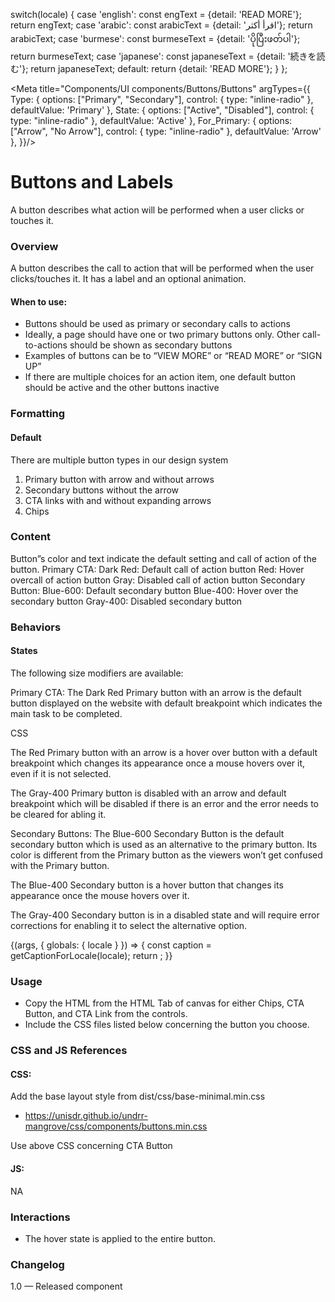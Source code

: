 
  switch(locale) {
    case 'english': const engText = {detail: 'READ MORE'}; return engText;
    case 'arabic': const arabicText = {detail: 'اقرأ أكثر'}; return arabicText;
    case 'burmese': const burmeseText = {detail: 'ပိုပြီးဖတ်ပါ'}; return burmeseText;
    case 'japanese': const japaneseText = {detail: '続きを読む'}; return japaneseText;
    default:
      return {detail: 'READ MORE'};
  }
};

<Meta title="Components/UI components/Buttons/Buttons"
  argTypes={{
    Type: {
      options: ["Primary", "Secondary"],
      control: { type: "inline-radio" },
      defaultValue: 'Primary'
      },
      State: {
      options: ["Active", "Disabled"],
      control: { type: "inline-radio" },
      defaultValue: 'Active'
      },
      For_Primary: {
      options: ["Arrow", "No Arrow"],
      control: { type: "inline-radio" },
      defaultValue: 'Arrow'
      },
  }}/>


# Buttons and Labels

A button describes what action will be performed when a user clicks or touches it.

### Overview
A button describes the call to action that will be performed when the user clicks/touches it. It has a label and an optional animation.

#### When to use:

- Buttons should be used as primary or secondary calls to actions
- Ideally, a page should have one or two primary buttons only. Other call-to-actions should be shown as secondary buttons
- Examples of buttons can be to “VIEW MORE” or “READ MORE” or “SIGN UP”
- If there are multiple choices for an action item, one default button should be active and the other buttons inactive

### Formatting

#### Default
There are multiple button types in our design system
1. Primary button with arrow and without arrows
2. Secondary buttons without the arrow
3. CTA links with and without expanding arrows
4. Chips

### Content
Button”s color and text indicate the default setting and call of action of the button.
Primary CTA: Dark Red: Default call of action button
                      Red: Hover overcall of action button
                      Gray: Disabled call of action button
Secondary Button: Blue-600: Default secondary button
                      Blue-400: Hover over the secondary button
                      Gray-400: Disabled secondary button

### Behaviors

#### States
The following size modifiers are available:

Primary CTA:
The Dark Red Primary button with an arrow is the default button displayed on the website with default breakpoint which indicates the main task to be completed.


CSS


The Red Primary button with an arrow is a hover over button with a default breakpoint which changes its appearance once a mouse hovers over it, even if it is not selected.



The Gray-400 Primary button is disabled with an arrow and default breakpoint which will be disabled if there is an error and the error needs to be cleared for abling it.


Secondary Buttons:
The Blue-600 Secondary Button is the default secondary button which is used as an alternative to the primary button. Its color is different from the Primary button as the viewers won’t get confused with the Primary button.



The Blue-400 Secondary button is a hover button that changes its appearance once the mouse hovers over it.



The Gray-400 Secondary button is in a disabled state and will require error corrections for enabling it to select the alternative option.

<Canvas>
<Story name="Buttons">
  {(args, { globals: { locale } }) => {
    const caption = getCaptionForLocale(locale);
    return <CtaButton label={caption.detail} {...args} ></CtaButton>;
  }}
</Story>
</Canvas>

### Usage
- Copy the HTML from the HTML Tab of canvas for either Chips, CTA Button, and CTA Link from the controls.
- Include the CSS files listed below concerning the button you choose.

### CSS and JS References

#### CSS:

Add the base layout style from dist/css/base-minimal.min.css
- https://unisdr.github.io/undrr-mangrove/css/components/buttons.min.css

Use above CSS concerning CTA Button

#### JS:
NA

### Interactions
- The hover state is applied to the entire button.

### Changelog
1.0 — Released component
